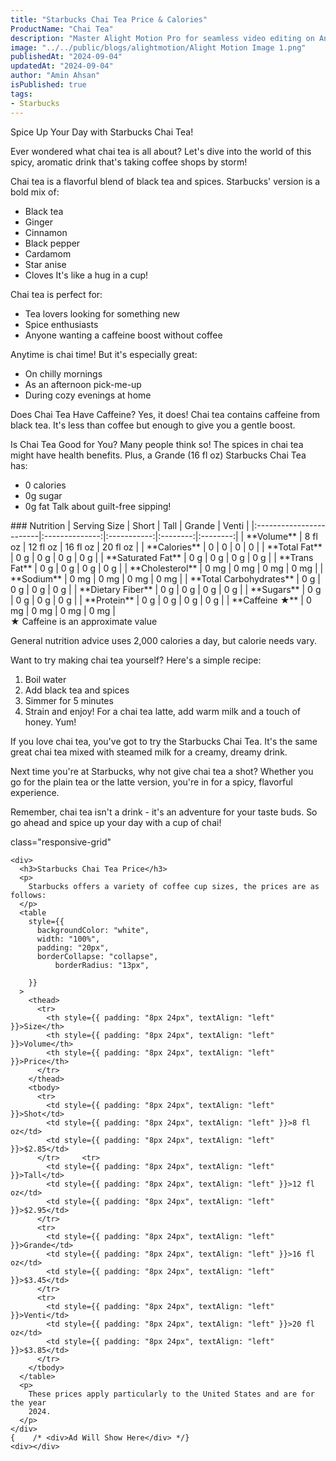 ```yaml
---
title: "Starbucks Chai Tea Price & Calories"
ProductName: "Chai Tea" 
description: "Master Alight Motion Pro for seamless video editing on Android, iOS, and Tablets with our ultimate guide, unlocking advanced features and elevating your skills in 2024!"
image: "../../public/blogs/alightmotion/Alight Motion Image 1.png"
publishedAt: "2024-09-04"
updatedAt: "2024-09-04"
author: "Amin Ahsan"
isPublished: true
tags:
- Starbucks
---
```


Spice Up Your Day with Starbucks Chai Tea!

Ever wondered what chai tea is all about? Let's dive into the world of this spicy, aromatic drink that's taking coffee shops by storm!

Chai tea is a flavorful blend of black tea and spices. Starbucks' version is a bold mix of:
- Black tea
- Ginger
- Cinnamon
- Black pepper
- Cardamom
- Star anise
- Cloves
It's like a hug in a cup!

Chai tea is perfect for:
- Tea lovers looking for something new
- Spice enthusiasts
- Anyone wanting a caffeine boost without coffee

Anytime is chai time! But it's especially great:
- On chilly mornings
- As an afternoon pick-me-up
- During cozy evenings at home

Does Chai Tea Have Caffeine? Yes, it does! Chai tea contains caffeine from black tea. It's less than coffee but enough to give you a gentle boost.

Is Chai Tea Good for You? Many people think so! The spices in chai tea might have health benefits. Plus, a Grande (16 fl oz) Starbucks Chai Tea has:
- 0 calories
- 0g sugar
- 0g fat
Talk about guilt-free sipping!

<div className="table-container">
### Nutrition
| Serving Size            | Short          | Tall        | Grande   | Venti    |
|:------------------------|:--------------:|:-----------:|:--------:|:--------:|
| **Volume**              | 8 fl oz        | 12 fl oz    | 16 fl oz | 20 fl oz |
| **Calories**            |   0            |   0         |   0      |   0      |
| **Total Fat**           | 0 g            | 0 g        | 0 g     | 0 g     |
| **Saturated Fat**       | 0 g            | 0 g         | 0 g      | 0 g     |
| **Trans Fat**           | 0 g            | 0 g         | 0 g    | 0 g    |
| **Cholesterol**         | 0 mg          | 0 mg       | 0 mg    | 0 mg    |
| **Sodium**              | 0 mg          | 0 mg      | 0 mg   | 0 mg   |
| **Total Carbohydrates** | 0 g           | 0 g        | 0 g     | 0 g     |
| **Dietary Fiber**       | 0 g            | 0 g         | 0 g      | 0 g      |
| **Sugars**              | 0 g           | 0 g        | 0 g     | 0 g     |
| **Protein**             | 0 g            | 0 g         | 0 g     | 0 g     |
| **Caffeine ★**          | 0 mg          | 0 mg       | 0 mg   | 0 mg   |
</div>
★ Caffeine is an approximate value

General nutrition advice uses 2,000 calories a day, but calorie needs vary.

Want to try making chai tea yourself? Here's a simple recipe:
1. Boil water
2. Add black tea and spices
3. Simmer for 5 minutes
4. Strain and enjoy!
For a chai tea latte, add warm milk and a touch of honey. Yum!

If you love chai tea, you've got to try the Starbucks Chai Tea. It's the same great chai tea mixed with steamed milk for a creamy, dreamy drink.

Next time you're at Starbucks, why not give chai tea a shot? Whether you go for the plain tea or the latte version, you're in for a spicy, flavorful experience.

Remember, chai tea isn't a drink - it's an adventure for your taste buds. So go ahead and spice up your day with a cup of chai!


<style jsx>{`
  .table-container {
    overflow-x: auto;
    position: relative;
  }
  .table-container table {
    border-collapse: collapse;
    width: 30%;
  }
  .table-container th,
  .table-container td {
    border: 1px solid #ddd;
    padding: 2px;
    min-width: 30px;
    font-size: 11px;
  }
  .table-container th:first-child,
  .table-container td:first-child {
    position: sticky;
    left: 0;
    background-color: white;
    z-index: 1;
  }
  @media (max-width: 768px) {
    .table-container th:not(:first-child),
    .table-container td:not(:first-child) {
      min-width: 50px;
    }
  }
`}</style>

<style jsx>{`
  .table-container {
    overflow-x: auto;
    position: relative;
  }
  .table-container table {
    border-collapse: collapse;
    width: 80%;
  }
  .table-container th,
  .table-container td {
    border: 1px solid #ddd;
    padding: 2px;
    min-width: 30px;
    font-size: 11px;
  }
  .table-container th:first-child,
  .table-container td:first-child {
    position: sticky;
    left: 0;
    background-color: white;
    z-index: 1;
  }
  @media (max-width: 768px) {
    .table-container th:not(:first-child),
    .table-container td:not(:first-child) {
      min-width: 50px;
    }
  }
`}</style>

 <style jsx>{`
  @media (min-width: 768px) {
    .responsive-grid {
      display: grid;
      grid-template-columns: 1fr 1fr;
    }
  }
`}</style>

<div
  style={{
    backgroundColor: "#cee3de",
    borderLeft: "3px solid #0c7556",
   padding: "20px",
    paddingTop: "13px", // Add padding to the top
        display: "grid",
        height: "fit-content",
      }} 
      
  class="responsive-grid"

>
    <div>
      <h3>Starbucks Chai Tea Price</h3>
      <p>
        Starbucks offers a variety of coffee cup sizes, the prices are as follows:
      </p>
      <table
        style={{
          backgroundColor: "white",
          width: "100%",
          padding: "20px",
          borderCollapse: "collapse",
              borderRadius: "13px",
          
        }}
      >
        <thead>
          <tr>
            <th style={{ padding: "8px 24px", textAlign: "left" }}>Size</th>
            <th style={{ padding: "8px 24px", textAlign: "left" }}>Volume</th>
            <th style={{ padding: "8px 24px", textAlign: "left" }}>Price</th>
          </tr>
        </thead>
        <tbody>
          <tr>
            <td style={{ padding: "8px 24px", textAlign: "left" }}>Shot</td>
            <td style={{ padding: "8px 24px", textAlign: "left" }}>8 fl oz</td>
            <td style={{ padding: "8px 24px", textAlign: "left" }}>$2.85</td>
          </tr>     <tr>
            <td style={{ padding: "8px 24px", textAlign: "left" }}>Tall</td>
            <td style={{ padding: "8px 24px", textAlign: "left" }}>12 fl oz</td>
            <td style={{ padding: "8px 24px", textAlign: "left" }}>$2.95</td>
          </tr>
          <tr>
            <td style={{ padding: "8px 24px", textAlign: "left" }}>Grande</td>
            <td style={{ padding: "8px 24px", textAlign: "left" }}>16 fl oz</td>
            <td style={{ padding: "8px 24px", textAlign: "left" }}>$3.45</td>
          </tr>
          <tr>
            <td style={{ padding: "8px 24px", textAlign: "left" }}>Venti</td>
            <td style={{ padding: "8px 24px", textAlign: "left" }}>20 fl oz</td>
            <td style={{ padding: "8px 24px", textAlign: "left" }}>$3.85</td>
          </tr>
        </tbody>
      </table>
      <p>
        These prices apply particularly to the United States and are for the year
        2024.
      </p>
    </div>
    {    /* <div>Ad Will Show Here</div> */}
    <div></div>
  </div>

